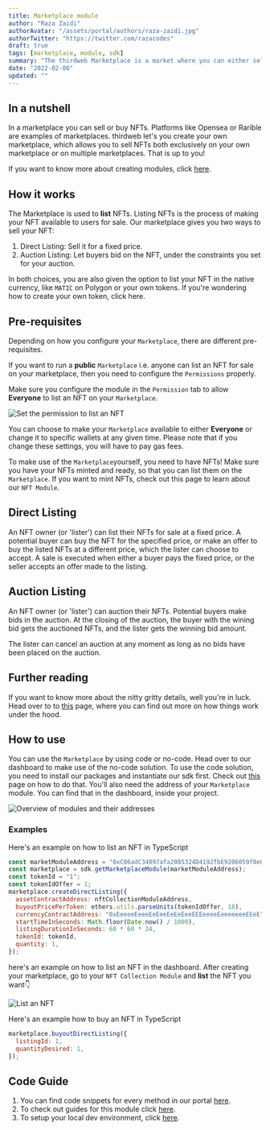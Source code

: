 ```yaml
---
title: Marketplace module
author: "Raza Zaidi"
authorAvatar: "/assets/portal/authors/raza-zaidi.jpg"
authorTwitter: "https://twitter.com/razacodes"
draft: true
tags: [marketplace, module, sdk]
summary: "The thirdweb Marketplace is a market where you can either sell or auction NFTs"
date: "2022-02-08"
updated: ""
---
```


## In a nutshell

In a marketplace you can sell or buy NFTs. Platforms like Opensea or Rarible are examples of marketplaces. thirdweb let's you create your own marketplace, which allows you to sell NFTs both exclusively on your own marketplace or on multiple marketplaces. That is up to you!

If you want to know more about creating modules, click [here](/learn/modules).

## How it works

The Marketplace is used to **list** NFTs. Listing NFTs is the process of making your NFT available to users for sale. Our marketplace gives you two ways to sell your NFT:

1. Direct Listing: Sell it for a fixed price.
2. Auction Listing: Let buyers bid on the NFT, under the constraints you set for your auction.

In both choices, you are also given the option to list your NFT in the native currency, like `MATIC` on Polygon or your own tokens. If you're wondering how to create your own token, click here.

## Pre-requisites

Depending on how you configure your `Marketplace`, there are different pre-requisites.

If you want to run a **public** `Marketplace` i.e. anyone can list an NFT for sale on your marketplace, then you need to configure the `Permissions` properly.

Make sure you configure the module in the `Permission` tab to allow **Everyone** to list an NFT on your `Marketplace`.

![Set the permission to list an NFT](/assets/portal/learn/marketplace/permission.png)

You can choose to make your `Marketplace` available to either **Everyone** or change it to specific wallets at any given time. Please note that if you change these settings, you will have to pay gas fees.

To make use of the `Marketplace`yourself, you need to have NFTs! Make sure you have your NFTs minted and ready, so that you can list them on the `Marketplace`. If you want to mint NFTs, check out this page to learn about our `NFT Module`.

## Direct Listing

An NFT owner (or 'lister') can list their NFTs for sale at a fixed price. A potential buyer can buy the NFT for the specified price, or make an offer to buy the listed NFTs at a different price, which the lister can choose to accept. A sale is executed when either a buyer pays the fixed price, or the seller accepts an offer made to the listing.

## Auction Listing

An NFT owner (or 'lister') can auction their NFTs. Potential buyers make bids in the auction. At the closing of the auction, the buyer with the wining bid gets the auctioned NFTs, and the lister gets the winning bid amount.

The lister can cancel an auction at any moment as long as no bids have been placed on the auction.

## Further reading

If you want to know more about the nitty gritty details, well you're in luck. Head over to to [this](https://github.com/thirdweb-dev/contracts/blob/main/contracts/marketplace/marketplace.md) page, where you can find out more on how things work under the hood.

## How to use

You can use the `Marketplace` by using code or no-code. Head over to our dashboard to make use of the no-code solution. To use the code solution, you need to install our packages and instantiate our sdk first. Check out [this](/learn/connect-to-blockchain) page on how to do that. You'll also need the address of your `Marketplace` module. You can find that in the dashboard, inside your project.

![Overview of modules and their addresses](/assets/portal/learn/marketplace/module-address.png)

### Examples

Here's an example on how to list an NFT in TypeScript

```jsx
const marketModuleAddress = "0xC06adC34097afa2085324D4192fbE9206059f8e0";
const marketplace = sdk.getMarketplaceModule(marketModuleAddress);
const tokenId = "1";
const tokenIdOffer = 1;
marketplace.createDirectListing({
  assetContractAddress: nftCollectionModuleAddress,
  buyoutPricePerToken: ethers.utils.parseUnits(tokenIdOffer, 18),
  currencyContractAddress: "0xEeeeeEeeeEeEeeEeEeEeeEEEeeeeEeeeeeeeEEeE", // native token address
  startTimeInSeconds: Math.floor(Date.now() / 1000),
  listingDurationInSeconds: 60 * 60 * 24,
  tokenId: tokenId,
  quantity: 1,
});
```

here's an example on how to list an NFT in the dashboard. After creating your marketplace, go to your `NFT Collection Module` and **list** the NFT you want👇

![List an NFT](/assets/portal/learn/marketplace/list-nft.png)

Here's an example how to buy an NFT in TypeScript

```jsx
marketplace.buyoutDirectListing({
  listingId: 1,
  quantityDesired: 1,
});
```

## Code Guide

1. You can find code snippets for every method in our portal [here](/learn/code-examples/marketplace).
2. To check out guides for this module click [here](/guides/marketplace).
3. To setup your local dev environment, click [here](/guides/sdk-guide).

<MdxNavigation>
  <MdxNavigationItem
    href="/learn/modules/token"
    title="Token"
  />
  <MdxNavigationItem href="/learn/modules/pack" title="Pack" next />
</MdxNavigation>
